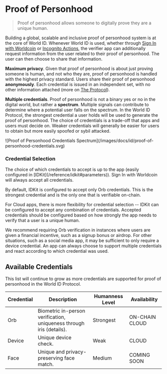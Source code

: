 
# Proof of Personhood

> Proof of personhood allows someone to digitally prove they are a unique human.

Building a global, scalable and inclusive proof of personhood system is at the core of World ID. Whenever World ID is used, whether through [Sign In with Worldcoin](/id/sign-in) or [Incognito Actions](/id/incognito-actions), the verifier app can additionally request information from the user related to their proof of personhood. The user can then choose to share that information.

**Maximum privacy**. Given that proof of personhood is about just proving someone is human, and not who they are, proof of personhood is handled with the highest privacy standard. Users share their proof of personhood **anonymously**. Each credential is issued in an independent set, with no other information attached (more on [The Protocol](/world-id/protocol)).

**Multiple credentials**. Proof of personhood is not a binary yes or no in the digital world, but rather a **spectrum**. Multiple signals can contribute to determine where a potential user falls on the spectrum. In the World ID Protocol, the strongest credential a user holds will be used to generate the proof of personhood. The choice of credentials is a trade-off that apps and users must decide on. Weaker credentials will generally be easier for users to obtain but more easily spoofed or sybil attacked.

<Fence className="bg-gray-100">
  ![Proof of Personhood Credentials Spectrum](/images/docs/id/proof-of-personhood-credentials.svg)
</Fence>

### Credential Selection

<Note title="caution" type="info">
	The choice of which credentials to accept is up to the app (easily configured in
	[IDKit](/reference/idkit#parameters)).
  Sign In with Worldcoin will always accept all credentials.
</Note>

By default, IDKit is configured to accept only Orb credentials. This is the strongest credential and is the only one that is verifiable on-chain.

For Cloud apps, there is more flexibility for credential selection -- IDKit can be configured to accept any combination of credentials. Accepted credentials should be configured based on how strongly the app needs to verify that a user is a unique human. 

We recommend requiring Orb verification in instances where users are given a financial incentive, such as a signup bonus or airdrop. For other situations, such as a social media app, it may be sufficient to only require a device credential. An app can always choose to support multiple credentials and react according to which credential was used.

## Available Credentials

This list will continue to grow as more credentials are supported for proof of personhood in the World ID Protocol.

<table>
  <thead>
    <tr>
      <th>Credential</th>
      <th>Description</th>
      <th>Humanness Level</th>
      <th>Availability</th>
    </tr>
  </thead>
  <tbody>
    <tr>
      <td className="align-middle"><img src="/icons/credential-orb.svg" alt="" className="h-8 w-8 m-0 mr-2 inline" />Orb</td>
      <td className="align-middle">Biometric in-person verification, uniqueness through iris (<Link href="https://worldcoin.org/blog/engineering/opening-orb-look-inside-worldcoin-biometric-imaging-device">details</Link>).</td>
      <td className="align-middle">Strongest</td>
      <td className="align-middle"><Tag>ON-CHAIN</Tag> <Tag color="sky">CLOUD</Tag></td>
    </tr>
    <tr>
      <td className="flex items-center"><img src="/icons/credential-phone.svg" alt="" className="h-8 w-8 m-0 mr-2" />Device</td>
      <td className="align-middle">Unique device check.</td>
      <td className="align-middle">Weak</td>
      <td className="align-middle"><Tag color="sky">CLOUD</Tag></td>
    </tr>
    <tr>
      <td className="flex items-center"><img src="/icons/credential-face.svg" alt="" className="h-8 w-8 m-0 mr-2" />Face</td>
      <td className="align-middle">Unique and privacy-preserving face match.</td>
      <td className="align-middle">Medium</td>
      <td className="align-middle"><Tag color="zinc">COMING SOON</Tag></td>
    </tr>

  </tbody>
</table>
